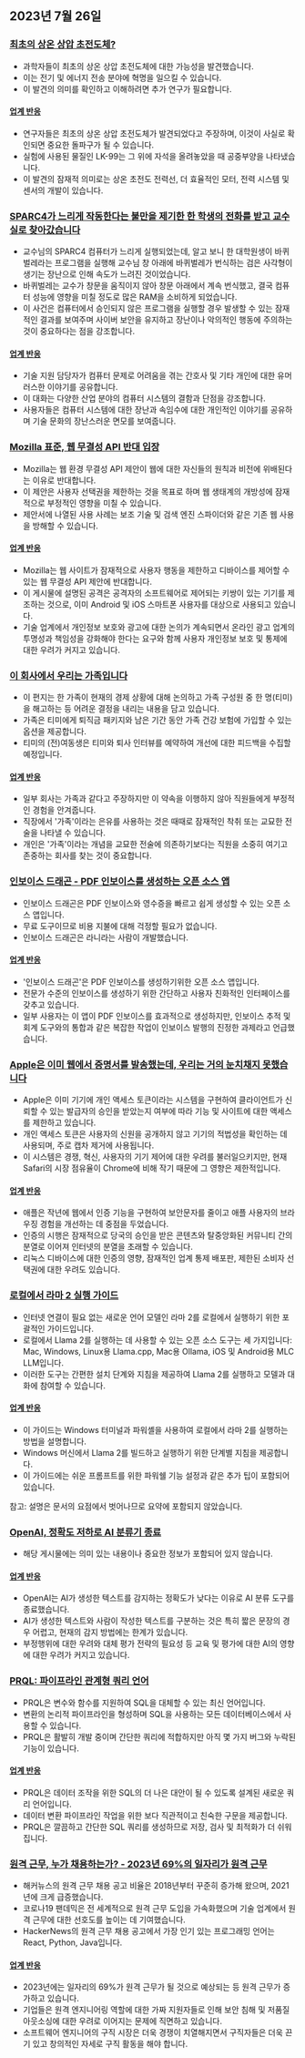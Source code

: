 

<CallToAction />

<Steps>

## 2023년 7월 26일

### [최초의 상온 상압 초전도체?](https://arxiv.org/abs/2307.12008)

- 과학자들이 최초의 상온 상압 초전도체에 대한 가능성을 발견했습니다.
- 이는 전기 및 에너지 전송 분야에 혁명을 일으킬 수 있습니다.
- 이 발견의 의미를 확인하고 이해하려면 추가 연구가 필요합니다.

#### [업계 반응](http://news.ycombinator.com/item?id=36864624)

- 연구자들은 최초의 상온 상압 초전도체가 발견되었다고 주장하며, 이것이 사실로 확인되면 중요한 돌파구가 될 수 있습니다.
- 실험에 사용된 물질인 LK-99는 그 위에 자석을 올려놓았을 때 공중부양을 나타냈습니다.
- 이 발견의 잠재적 의미로는 상온 초전도 전력선, 더 효율적인 모터, 전력 시스템 및 센서의 개발이 있습니다.

### [SPARC4가 느리게 작동한다는 불만을 제기한 한 학생의 전화를 받고 교수실로 찾아갔습니다](https://infosec.exchange/@paco/110772422266480371)

- 교수님의 SPARC4 컴퓨터가 느리게 실행되었는데, 알고 보니 한 대학원생이 바퀴벌레라는 프로그램을 실행해 교수님 창 아래에 바퀴벌레가 번식하는 검은 사각형이 생기는 장난으로 인해 속도가 느려진 것이었습니다.
- 바퀴벌레는 교수가 창문을 움직이지 않아 창문 아래에서 계속 번식했고, 결국 컴퓨터 성능에 영향을 미칠 정도로 많은 RAM을 소비하게 되었습니다.
- 이 사건은 컴퓨터에서 승인되지 않은 프로그램을 실행할 경우 발생할 수 있는 잠재적인 결과를 보여주며 사이버 보안을 유지하고 장난이나 악의적인 행동에 주의하는 것이 중요하다는 점을 강조합니다.

#### [업계 반응](http://news.ycombinator.com/item?id=36857314)

- 기술 지원 담당자가 컴퓨터 문제로 어려움을 겪는 간호사 및 기타 개인에 대한 유머러스한 이야기를 공유합니다.
- 이 대화는 다양한 산업 분야의 컴퓨터 시스템의 결함과 단점을 강조합니다.
- 사용자들은 컴퓨터 시스템에 대한 장난과 속임수에 대한 개인적인 이야기를 공유하며 기술 문화의 장난스러운 면모를 보여줍니다.

### [Mozilla 표준, 웹 무결성 API 반대 입장](https://github.com/mozilla/standards-positions/issues/852)

- Mozilla는 웹 환경 무결성 API 제안이 웹에 대한 자신들의 원칙과 비전에 위배된다는 이유로 반대합니다.
- 이 제안은 사용자 선택권을 제한하는 것을 목표로 하며 웹 생태계의 개방성에 잠재적으로 부정적인 영향을 미칠 수 있습니다.
- 제안서에 나열된 사용 사례는 보조 기술 및 검색 엔진 스파이더와 같은 기존 웹 사용을 방해할 수 있습니다.

#### [업계 반응](http://news.ycombinator.com/item?id=36857032)

- Mozilla는 웹 사이트가 잠재적으로 사용자 행동을 제한하고 디바이스를 제어할 수 있는 웹 무결성 API 제안에 반대합니다.
- 이 게시물에 설명된 공격은 공격자의 소프트웨어로 제어되는 키쌍이 있는 기기를 제조하는 것으로, 이미 Android 및 iOS 스마트폰 사용자를 대상으로 사용되고 있습니다.
- 기술 업계에서 개인정보 보호와 광고에 대한 논의가 계속되면서 온라인 광고 업계의 투명성과 책임성을 강화해야 한다는 요구와 함께 사용자 개인정보 보호 및 통제에 대한 우려가 커지고 있습니다.

### [이 회사에서 우리는 가족입니다](https://pboyd.io/posts/at-company-we-are-family/)

- 이 편지는 한 가족이 현재의 경제 상황에 대해 논의하고 가족 구성원 중 한 명(티미)을 해고하는 등 어려운 결정을 내리는 내용을 담고 있습니다.
- 가족은 티미에게 퇴직금 패키지와 남은 기간 동안 가족 건강 보험에 가입할 수 있는 옵션을 제공합니다.
- 티미의 (전)여동생은 티미와 퇴사 인터뷰를 예약하여 개선에 대한 피드백을 수집할 예정입니다.

#### [업계 반응](http://news.ycombinator.com/item?id=36864476)

- 일부 회사는 가족과 같다고 주장하지만 이 약속을 이행하지 않아 직원들에게 부정적인 경험을 안겨줍니다.
- 직장에서 '가족'이라는 은유를 사용하는 것은 때때로 잠재적인 착취 또는 교묘한 전술을 나타낼 수 있습니다.
- 개인은 '가족'이라는 개념을 교묘한 전술에 의존하기보다는 직원을 소중히 여기고 존중하는 회사를 찾는 것이 중요합니다.

### [인보이스 드래곤 - PDF 인보이스를 생성하는 오픈 소스 앱](https://invoicedragon.com/)

- 인보이스 드래곤은 PDF 인보이스와 영수증을 빠르고 쉽게 생성할 수 있는 오픈 소스 앱입니다.
- 무료 도구이므로 비용 지불에 대해 걱정할 필요가 없습니다.
- 인보이스 드래곤은 라니라는 사람이 개발했습니다.

#### [업계 반응](http://news.ycombinator.com/item?id=36860898)

- '인보이스 드래곤'은 PDF 인보이스를 생성하기위한 오픈 소스 앱입니다.
- 전문가 수준의 인보이스를 생성하기 위한 간단하고 사용자 친화적인 인터페이스를 갖추고 있습니다.
- 일부 사용자는 이 앱이 PDF 인보이스를 효과적으로 생성하지만, 인보이스 추적 및 회계 도구와의 통합과 같은 복잡한 작업이 인보이스 발행의 진정한 과제라고 언급했습니다.

### [Apple은 이미 웹에서 증명서를 발송했는데, 우리는 거의 눈치채지 못했습니다](https://httptoolkit.com/blog/apple-private-access-tokens-attestation/)

- Apple은 이미 기기에 개인 액세스 토큰이라는 시스템을 구현하여 클라이언트가 신뢰할 수 있는 발급자의 승인을 받았는지 여부에 따라 기능 및 사이트에 대한 액세스를 제한하고 있습니다.
- 개인 액세스 토큰은 사용자의 신원을 공개하지 않고 기기의 적법성을 확인하는 데 사용되며, 주로 캡차 제거에 사용됩니다.
- 이 시스템은 경쟁, 혁신, 사용자의 기기 제어에 대한 우려를 불러일으키지만, 현재 Safari의 시장 점유율이 Chrome에 비해 작기 때문에 그 영향은 제한적입니다.

#### [업계 반응](http://news.ycombinator.com/item?id=36862494)

- 애플은 작년에 웹에서 인증 기능을 구현하여 보안문자를 줄이고 애플 사용자의 브라우징 경험을 개선하는 데 중점을 두었습니다.
- 인증의 시행은 잠재적으로 당국의 승인을 받은 콘텐츠와 탈중앙화된 커뮤니티 간의 분열로 이어져 인터넷의 분열을 초래할 수 있습니다.
- 리눅스 디바이스에 대한 인증의 영향, 잠재적인 업계 통제 배포판, 제한된 소비자 선택권에 대한 우려도 있습니다.

### [로컬에서 라마 2 실행 가이드](https://replicate.com/blog/run-llama-locally)

- 인터넷 연결이 필요 없는 새로운 언어 모델인 라마 2를 로컬에서 실행하기 위한 포괄적인 가이드입니다.
- 로컬에서 Llama 2를 실행하는 데 사용할 수 있는 오픈 소스 도구는 세 가지입니다: Mac, Windows, Linux용 Llama.cpp, Mac용 Ollama, iOS 및 Android용 MLC LLM입니다.
- 이러한 도구는 간편한 설치 단계와 지침을 제공하여 Llama 2를 실행하고 모델과 대화에 참여할 수 있습니다.

#### [업계 반응](http://news.ycombinator.com/item?id=36865495)

- 이 가이드는 Windows 터미널과 파워셸을 사용하여 로컬에서 라마 2를 실행하는 방법을 설명합니다.
- Windows 머신에서 Llama 2를 빌드하고 실행하기 위한 단계별 지침을 제공합니다.
- 이 가이드에는 쉬운 프롬프트를 위한 파워쉘 기능 설정과 같은 추가 팁이 포함되어 있습니다.

참고: 설명은 문서의 요점에서 벗어나므로 요약에 포함되지 않았습니다.

### [OpenAI, 정확도 저하로 AI 분류기 종료](https://decrypt.co/149826/openai-quietly-shutters-its-ai-detection-tool)

- 해당 게시물에는 의미 있는 내용이나 중요한 정보가 포함되어 있지 않습니다.

#### [업계 반응](http://news.ycombinator.com/item?id=36862850)

- OpenAI는 AI가 생성한 텍스트를 감지하는 정확도가 낮다는 이유로 AI 분류 도구를 종료했습니다.
- AI가 생성한 텍스트와 사람이 작성한 텍스트를 구분하는 것은 특히 짧은 문장의 경우 어렵고, 현재의 감지 방법에는 한계가 있습니다.
- 부정행위에 대한 우려와 대체 평가 전략의 필요성 등 교육 및 평가에 대한 AI의 영향에 대한 우려가 커지고 있습니다.

### [PRQL: 파이프라인 관계형 쿼리 언어](https://github.com/PRQL/prql)

- PRQL은 변수와 함수를 지원하여 SQL을 대체할 수 있는 최신 언어입니다.
- 변환의 논리적 파이프라인을 형성하며 SQL을 사용하는 모든 데이터베이스에서 사용할 수 있습니다.
- PRQL은 활발히 개발 중이며 간단한 쿼리에 적합하지만 아직 몇 가지 버그와 누락된 기능이 있습니다.

#### [업계 반응](http://news.ycombinator.com/item?id=36866861)

- PRQL은 데이터 조작을 위한 SQL의 더 나은 대안이 될 수 있도록 설계된 새로운 쿼리 언어입니다.
- 데이터 변환 파이프라인 작업을 위한 보다 직관적이고 친숙한 구문을 제공합니다.
- PRQL은 깔끔하고 간단한 SQL 쿼리를 생성하므로 저장, 검사 및 최적화가 더 쉬워집니다.

### [원격 근무, 누가 채용하는가? - 2023년 69%의 일자리가 원격 근무](https://blog.spatial.chat/tracking-hackernews-shifting-preferences-for-remote-jobs-over-5-years/)

- 해커뉴스의 원격 근무 채용 공고 비율은 2018년부터 꾸준히 증가해 왔으며, 2021년에 크게 급증했습니다.
- 코로나19 팬데믹은 전 세계적으로 원격 근무 도입을 가속화했으며 기술 업계에서 원격 근무에 대한 선호도를 높이는 데 기여했습니다.
- HackerNews의 원격 근무 채용 공고에서 가장 인기 있는 프로그래밍 언어는 React, Python, Java입니다.

#### [업계 반응](http://news.ycombinator.com/item?id=36863280)

- 2023년에는 일자리의 69%가 원격 근무가 될 것으로 예상되는 등 원격 근무가 증가하고 있습니다.
- 기업들은 원격 엔지니어링 역할에 대한 가짜 지원자들로 인해 보안 침해 및 저품질 아웃소싱에 대한 우려로 이어지는 문제에 직면하고 있습니다.
- 소프트웨어 엔지니어의 구직 시장은 더욱 경쟁이 치열해지면서 구직자들은 더욱 끈기 있고 창의적인 자세로 구직 활동을 해야 합니다.

</Steps>

